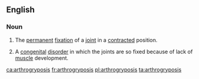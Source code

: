 ==English==
{{wikipedia}}

===Noun===
{{en-noun|arthrogryposes}}

# {{context|countable|pathology|lang=en}} The [[permanent]] [[fixation]] of a [[joint]] in a [[contracted]] position.
# {{context|uncountable|pathology|lang=en}} A [[congenital]] [[disorder]] in which the joints are so fixed because of lack of [[muscle]] development.

[[ca:arthrogryposis]]
[[fr:arthrogryposis]]
[[pl:arthrogryposis]]
[[ta:arthrogryposis]]